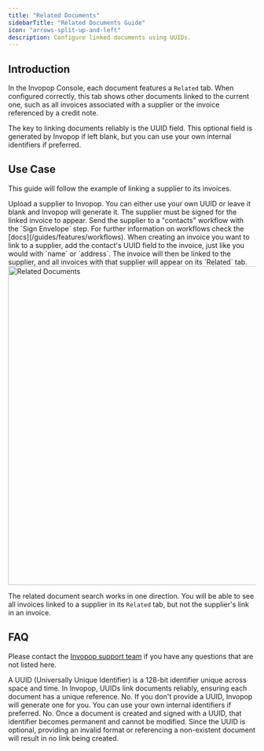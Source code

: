 ```yaml
---
title: "Related Documents"
sidebarTitle: "Related Documents Guide"
icon: "arrows-split-up-and-left"
description: Configure linked documents using UUIDs.
---
```


## Introduction

In the Invopop Console, each document features a `Related` tab. When configured correctly, this tab shows other documents linked to the current one, such as all invoices associated with a supplier or the invoice referenced by a credit note.

The key to linking documents reliably is the UUID field. This optional field is generated by Invopop if left blank, but you can use your own internal identifiers if preferred.

## Use Case

This guide will follow the example of linking a supplier to its invoices.

<Steps>

<Step title="Upload the supplier">
Upload a supplier to Invopop. You can either use your own UUID or leave it blank and Invopop will generate it.
</Step>

<Step title="Sign the supplier">
The supplier must be signed for the linked invoice to appear. Send the supplier to a "contacts" workflow with the `Sign Envelope` step. For further information on workflows check the [docs](/guides/features/workflows).
</Step>

<Step title="Link the invoice">
When creating an invoice you want to link to a supplier, add the contact's UUID field to the invoice, just like you would with `name` or `address`. The invoice will then be linked to the supplier, and all invoices with that supplier will appear on its `Related` tab.
</Step>

</Steps>

<Frame caption="How an invoice appears on the supplier's Related tab">
  <img
    alt="Related Documents"
    src="/guides/images/related-docs.png"
    width="650px"
  />
</Frame>


<Warning>The related document search works in one direction. You will be able to see all invoices linked to a supplier in its `Related` tab, but not the supplier's link in an invoice. </Warning>

## FAQ

Please contact the [Invopop support team](email:support@invopop.com) if you have any questions that are not listed here.

<AccordionGroup>

<Accordion title="What is a UUID?">
A UUID (Universally Unique Identifier) is a 128-bit identifier unique across space and time. In Invopop, UUIDs link documents reliably, ensuring each document has a unique reference.
</Accordion>

<Accordion title="Do I need to generate my own UUIDs?">
No. If you don't provide a UUID, Invopop will generate one for you. You can use your own internal identifiers if preferred.
</Accordion>

<Accordion title="Can I change a document's UUID after creation?">
No. Once a document is created and signed with a UUID, that identifier becomes permanent and cannot be modified.
</Accordion>

<Accordion title="What happens if I use an invalid UUID?">
Since the UUID is optional, providing an invalid format or referencing a non-existent document will result in no link being created.
</Accordion>

</AccordionGroup>
